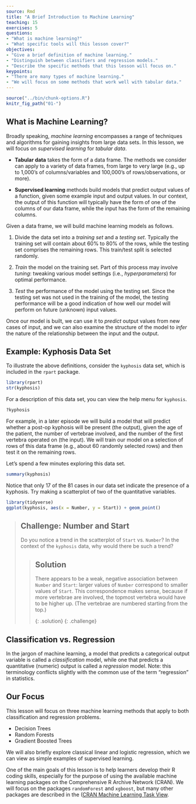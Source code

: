 ```yaml
---
source: Rmd
title: "A Brief Introduction to Machine Learning"
teaching: 15
exercises: 5
questions:
- "What is machine learning?"
- "What specific tools will this lesson cover?"
objectives:
- "Give a brief definition of machine learning."
- "Distinguish between classifiers and regression models."
- "Describe the specific methods that this lesson will focus on."
keypoints:
- "There are many types of machine learning."
- "We will focus on some methods that work well with tabular data."
---
```


```r
source("../bin/chunk-options.R")
knitr_fig_path("01-")
```

## What is Machine Learning?

Broadly speaking, *machine learning* encompasses a range of techniques and algorithms for gaining insights from large data sets. In this lesson, we will focus on *supervised learning* for *tabular data*.

* **Tabular data** takes the form of a data frame. The methods we consider can apply to a variety of data frames, from large to very large (e.g., up to 1,000's of columns/variables and 100,000's of rows/observations, or more).

* **Supervised learning** methods build models that predict output values of a function, given some example input and output values. In our context, the output of this function will typically have the form of one of the columns of our data frame, while the input has the form of the remaining columns.

Given a data frame, we will build machine learning models as follows.

1. Divide the data set into a *training set* and a *testing set*. Typically the training set will contain about 60% to 80% of the rows, while the testing set comprises the remaining rows. This train/test split is selected randomly.

2. *Train* the model on the training set. Part of this process may involve *tuning*: tweaking various model settings (i.e., *hyperparameters*) for optimal performance.

3. *Test* the performance of the model using the testing set. Since the testing set was not used in the training of the model, the testing performance will be a good indication of how well our model will perform on future (unknown) input values.

Once our model is built, we can use it to *predict* output values from new cases of input, and we can also examine the structure of the model to *infer* the nature of the relationship between the input and the output.

## Example: Kyphosis Data Set

To illustrate the above definitions, consider the `kyphosis` data set, which is included in the `rpart` package.

```r
library(rpart)
str(kyphosis)
```

For a description of this data set, you can view the help menu for `kyphosis`.

```r
?kyphosis
```

For example, in a later episode we will build a model that will predict whether a post-op kyphosis will be present (the output), given the age of the patient, the number of vertebrae involved, and the number of the first vertebra operated on (the input). We will train our model on a selection of rows of this data frame (e.g., about 60 randomly selected rows) and then test it on the remaining rows.

Let's spend a few minutes exploring this data set.

```r
summary(kyphosis)
```

Notice that only 17 of the 81 cases in our data set indicate the presence of a kyphosis. Try making a scatterplot of two of the quantitative variables.

```r
library(tidyverse)
ggplot(kyphosis, aes(x = Number, y = Start)) + geom_point()
```

> ## Challenge: Number and Start
>
> Do you notice a trend in the scatterplot of `Start` vs. `Number`? In the 
> context of the `kyphosis` data, why would there be such a trend?
>
> > ## Solution
> > 
> > There appears to be a weak, negative association between
> > `Number` and `Start`: larger values of `Number` correspond
> > to smaller values of `Start`. This correspondence makes sense,
> > because if more vertebrae are involved, the topmost vertebra would
> > have to be higher up. (The vertebrae are numbered starting from
> > the top.)
> > 
> {: .solution}
{: .challenge}

## Classification vs. Regression

In the jargon of machine learning, a model that predicts a categorical output variable is called a *classification* model, while one that predicts a quantitative (numeric) output is called a *regression* model. Note: this terminology conflicts slightly with the common use of the term "regression" in statistics.

## Our Focus

This lesson will focus on three machine learning methods that apply to both classification and regression problems. 

- Decision Trees
- Random Forests
- Gradient Boosted Trees

We will also briefly explore classical linear and logistic regression, which we can view as simple examples of supervised learning. 

One of the main goals of this lesson is to help learners develop their R coding skills, especially for the purpose of using the available machine learning packages on the Comprehensive R Archive Network (CRAN). We will focus on the packages `randomForest` and `xgboost`, but many other packages are described in the ([CRAN Machine Learning Task View](https://cran.r-project.org/view=MachineLearning).
